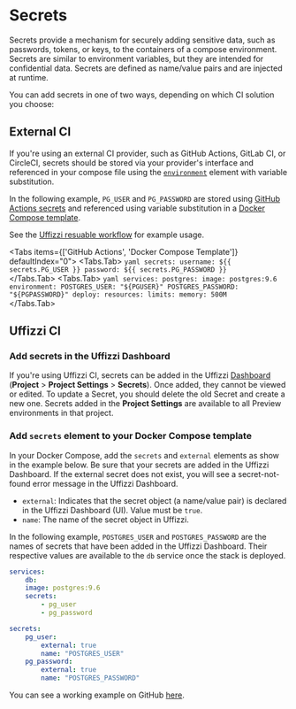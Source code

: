 
# Secrets  

Secrets provide a mechanism for securely adding sensitive data, such as passwords, tokens, or keys, to the containers of a compose environment. Secrets are similar to environment variables, but they are intended for confidential data. Secrets are defined as name/value pairs and are injected at runtime. 

You can add secrets in one of two ways, depending on which CI solution you choose:

## External CI

If you're using an external CI provider, such as GitHub Actions, GitLab CI, or CircleCI, secrets should be stored via your provider's interface and referenced in your compose file using the [`environment`](/compose/reference#environment) element with variable substitution.  

In the following example, `PG_USER` and `PG_PASSWORD` are stored using [GitHub Actions secrets](https://docs.github.com/en/actions/security-guides/encrypted-secrets) and referenced using variable substitution in a [Docker Compose template](https://github.com/UffizziCloud/quickstart-compose/blob/main/docker-compose.uffizzi.yml).  

See the [Uffizzi resuable workflow](https://github.com/marketplace/actions/preview-environments) for example usage.


<Tabs items={['GitHub Actions', 'Docker Compose Template']} defaultIndex="0">
    <Tabs.Tab>
        ``` yaml
        secrets:
        username: ${{ secrets.PG_USER }}
        password: ${{ secrets.PG_PASSWORD }}
        ```  
    </Tabs.Tab>
    <Tabs.Tab>
    ``` yaml
    services:
      postgres:
        image: postgres:9.6
        environment:
          POSTGRES_USER: "${PGUSER}"
          POSTGRES_PASSWORD: "${PGPASSWORD}"
        deploy:
          resources:
            limits:
              memory: 500M
    ```  
    </Tabs.Tab>
</Tabs>

## Uffizzi CI 

### Add secrets in the Uffizzi Dashboard

If you're using Uffizzi CI, secrets can be added in the Uffizzi [Dashboard](/usage/dashboard) (**Project** > **Project Settings** > **Secrets**). Once added, they cannot be viewed or edited. To update a Secret, you should delete the old Secret and create a new one. Secrets added in the **Project Settings** are available to all Preview environments in that project.  

### Add `secrets` element to your Docker Compose template  

In your Docker Compose, add the `secrets` and `external` elements as show in the example below. Be sure that your secrets are added in the Uffizzi Dashboard. If the external secret does not exist, you will see a secret-not-found error message in the Uffizzi Dashboard.

- `external`: Indicates that the secret object (a name/value pair) is declared in the Uffizzi Dashboard (UI). Value must be `true`.  
- `name`: The name of the secret object in Uffizzi.

In the following example, `POSTGRES_USER` and `POSTGRES_PASSWORD` are the names of secrets that have been added in the Uffizzi Dashboard. Their respective values are available to the `db` service once the stack is deployed.  

``` yaml filename="docker-compose.uffizzi.yml" {4-15}
services:
    db:
    image: postgres:9.6
    secrets:
        - pg_user
        - pg_password

secrets:
    pg_user:
        external: true
        name: "POSTGRES_USER"
    pg_password:
        external: true
        name: "POSTGRES_PASSWORD"
```  

You can see a working example on GitHub [here](https://github.com/UffizziCloud/example-voting-app-monorepo/blob/master/docker-compose.uffizzi.yml).